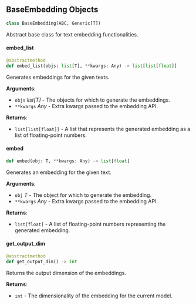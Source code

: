 <a id="camel.embeddings.base"></a>

<a id="camel.embeddings.base.BaseEmbedding"></a>

## BaseEmbedding Objects

```python
class BaseEmbedding(ABC, Generic[T])
```

Abstract base class for text embedding functionalities.

<a id="camel.embeddings.base.BaseEmbedding.embed_list"></a>

#### embed\_list

```python
@abstractmethod
def embed_list(objs: list[T], **kwargs: Any) -> list[list[float]]
```

Generates embeddings for the given texts.

**Arguments**:

- `objs` _list[T]_ - The objects for which to generate the embeddings.
- `**kwargs` _Any_ - Extra kwargs passed to the embedding API.
  

**Returns**:

- `list[list[float]]` - A list that represents the
  generated embedding as a list of floating-point numbers.

<a id="camel.embeddings.base.BaseEmbedding.embed"></a>

#### embed

```python
def embed(obj: T, **kwargs: Any) -> list[float]
```

Generates an embedding for the given text.

**Arguments**:

- `obj` _T_ - The object for which to generate the embedding.
- `**kwargs` _Any_ - Extra kwargs passed to the embedding API.
  

**Returns**:

- `list[float]` - A list of floating-point numbers representing the
  generated embedding.

<a id="camel.embeddings.base.BaseEmbedding.get_output_dim"></a>

#### get\_output\_dim

```python
@abstractmethod
def get_output_dim() -> int
```

Returns the output dimension of the embeddings.

**Returns**:

- `int` - The dimensionality of the embedding for the current model.

